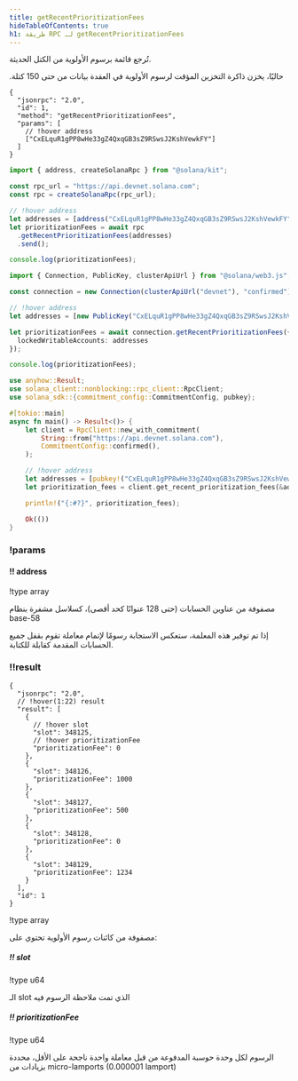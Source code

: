 ```yaml
---
title: getRecentPrioritizationFees
hideTableOfContents: true
h1: طريقة RPC لـ getRecentPrioritizationFees
---
```


تُرجع قائمة برسوم الأولوية من الكتل الحديثة.

<Callout type="info">
  حاليًا، يخزن ذاكرة التخزين المؤقت لرسوم الأولوية في العقدة بيانات من حتى 150
  كتلة.
</Callout>

<APIMethod>

```jsonc !!request curl
{
  "jsonrpc": "2.0",
  "id": 1,
  "method": "getRecentPrioritizationFees",
  "params": [
    // !hover address
    ["CxELquR1gPP8wHe33gZ4QxqGB3sZ9RSwsJ2KshVewkFY"]
  ]
}
```

```ts !!request title="Kit"
import { address, createSolanaRpc } from "@solana/kit";

const rpc_url = "https://api.devnet.solana.com";
const rpc = createSolanaRpc(rpc_url);

// !hover address
let addresses = [address("CxELquR1gPP8wHe33gZ4QxqGB3sZ9RSwsJ2KshVewkFY")];
let prioritizationFees = await rpc
  .getRecentPrioritizationFees(addresses)
  .send();

console.log(prioritizationFees);
```

```ts !!request title="web3.js"
import { Connection, PublicKey, clusterApiUrl } from "@solana/web3.js";

const connection = new Connection(clusterApiUrl("devnet"), "confirmed");

// !hover address
let addresses = [new PublicKey("CxELquR1gPP8wHe33gZ4QxqGB3sZ9RSwsJ2KshVewkFY")];

let prioritizationFees = await connection.getRecentPrioritizationFees({
  lockedWritableAccounts: addresses
});

console.log(prioritizationFees);
```

```rs !!request title="Rust"
use anyhow::Result;
use solana_client::nonblocking::rpc_client::RpcClient;
use solana_sdk::{commitment_config::CommitmentConfig, pubkey};

#[tokio::main]
async fn main() -> Result<()> {
    let client = RpcClient::new_with_commitment(
        String::from("https://api.devnet.solana.com"),
        CommitmentConfig::confirmed(),
    );

    // !hover address
    let addresses = [pubkey!("CxELquR1gPP8wHe33gZ4QxqGB3sZ9RSwsJ2KshVewkFY")];
    let prioritization_fees = client.get_recent_prioritization_fees(&addresses).await?;

    println!("{:#?}", prioritization_fees);

    Ok(())
}
```

### !params

#### !! address

!type array

مصفوفة من عناوين الحسابات (حتى 128 عنوانًا كحد أقصى)، كسلاسل مشفرة بنظام base-58

<Callout type="info">
  إذا تم توفير هذه المعلمة، ستعكس الاستجابة رسومًا لإتمام معاملة تقوم بقفل جميع
  الحسابات المقدمة كقابلة للكتابة.
</Callout>

### !!result

```jsonc !response
{
  "jsonrpc": "2.0",
  // !hover(1:22) result
  "result": [
    {
      // !hover slot
      "slot": 348125,
      // !hover prioritizationFee
      "prioritizationFee": 0
    },
    {
      "slot": 348126,
      "prioritizationFee": 1000
    },
    {
      "slot": 348127,
      "prioritizationFee": 500
    },
    {
      "slot": 348128,
      "prioritizationFee": 0
    },
    {
      "slot": 348129,
      "prioritizationFee": 1234
    }
  ],
  "id": 1
}
```

!type array

مصفوفة من كائنات رسوم الأولوية تحتوي على:

##### !! slot

!type u64

الـ slot الذي تمت ملاحظة الرسوم فيه

##### !! prioritizationFee

!type u64

الرسوم لكل وحدة حوسبة المدفوعة من قبل معاملة واحدة ناجحة على الأقل، محددة
بزيادات من micro-lamports (0.000001 lamport)

</APIMethod>
